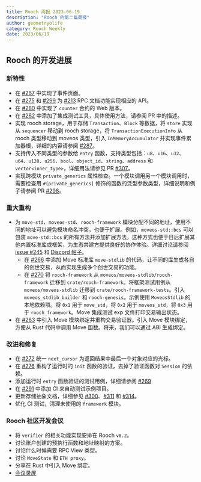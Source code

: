 ```yaml
---
title: Rooch 周报 2023-06-19
description: "Rooch 的第二篇周报"
author: geometryolife
category: Rooch Weekly
date: 2023/06/19
---
```



<PostHeader />

## Rooch 的开发进展

### 新特性

- 在 [#267](https://github.com/rooch-network/rooch/pull/267) 中实现了事件页面。
- 在 [#275](https://github.com/rooch-network/rooch/pull/267) 和 [#299](https://github.com/rooch-network/rooch/pull/299) 为 [#213](https://github.com/rooch-network/rooch/issues/213) RPC 文档功能实现相应的 API。
- 在 [#280](https://github.com/rooch-network/rooch/pull/280) 中实现了 `counter` 合约的 Web 版本。
- 在 [#282](https://github.com/rooch-network/rooch/pull/282) 中添加了集成测试工具，具体使用方法，请参阅 PR 中的描述。
- 实现 rooch storage，用于存储 `Transaction`、`Block` 等数据，将 `store` 实现从 `sequencer` 移动到 rooch storage，将 `TransactionExecutionInfo` 从 rooch 类型移动到 moveos 类型，引入 `InMemoryAccumulator` 并实现事件累加器根，详细的内容请参阅 [#287](https://github.com/rooch-network/rooch/pull/287)。
- 支持传入不同类型的参数给 `entry` 函数，支持类型包括：`u8`、`u16`、`u32`、`u64`、`u128`、`u256`、`bool`、`object_id`、`string`、`address` 和 `vector<inner_type>`，详细用法请参见 PR [#307](https://github.com/rooch-network/rooch/pull/307)。
- 实现跨模块 `private_generics` 属性检查。一个模块调用另一个模块调用时，需要检查用 `#[private_generics]` 修饰的函数的泛型参数类型，详细说明和例子请参阅 PR [#298](https://github.com/rooch-network/rooch/pull/298)。

### 重大重构

- 为 `move-std`、`moveos-std`、`rooch-framework` 模块分配不同的地址，使用不同的地址可以避免模块命名冲突，也便于扩展。例如，`moveos-std::bcs` 可以包装 `move-std::bcs` 的所有方法并添加扩展方法。这种方式也便于日后扩展其他内置标准库或框架，为生态共建方提供良好的协作体验。详细讨论请参阅 [issue #245](https://github.com/rooch-network/rooch/issues/245) 和 [Discord 帖子](https://discord.com/channels/1078938449974935592/1116245987598540811)。
  - 在 [#266](https://github.com/rooch-network/rooch/pull/266) 中添加 Move 标准库 `move-stdlib` 的代码，让不同的库生成各自的创世交易，从而实现生成多个创世交易的功能。
  - 在 [#270](https://github.com/rooch-network/rooch/pull/270) 将 `rooch-framework` 从 `moveos/moveos-stdlib/rooch-framework` 迁移到 `crate/rooch-framework`。将框架测试用例从 `moveos/moveos-stdlib` 迁移到 `crate/rooch-framework-tests`。引入 `moveos_stdlib_builder` 和 `rooch-genesis`。示例使用 `MoveosStdlib` 的本地依赖项。将 `0x1` 用于 `move_std`，将 `0x2` 用于 `moveos_std`，将 `0x3` 用于 `rooch_framework`。Move 集成测试 exp 文件打印交易输出状态。
- 在 [#283](https://github.com/rooch-network/rooch/pull/283) 中引入 Move 模块绑定并重构交易验证器。引入 Move 模块绑定，方便从 Rust 代码中调用 Move 函数。将来，我们可以通过 ABI 生成绑定。

### 改进和修复

- 在 [#272](https://github.com/rooch-network/rooch/pull/272) 统一 `next_cursor` 为返回结果中最后一个对象对应的光标。
- 在 [#276](https://github.com/rooch-network/rooch/pull/276) 重构了运行时的 `init` 函数的验证，去掉了验证函数对 `Session` 的依赖。
- 添加运行时 `entry` 函数验证的测试用例，详细请参阅 [#269](https://github.com/rooch-network/rooch/pull/269)
- 在 [#291](https://github.com/rooch-network/rooch/pull/291) 中添加 CI 来自动测试示例项目。
- 更新存储抽象文档，详细参见 [#300](https://github.com/rooch-network/rooch/pull/300)、[#311](https://github.com/rooch-network/rooch/pull/311) 和 [#314](https://github.com/rooch-network/rooch/pull/300)。
- 优化 CI 测试，清理未使用的 `framework` 模块。


### Rooch 社区开发会议
 
- 将 `verifier` 的相关功能实现安排在 Rooch `v0.2`。
- 讨论账户创建的预执行函数和地址映射的方案。
- 讨论什么时候需要 RPC View 类型。
- 讨论 `MoveState` 和 `ETH proxy`。
- 分享在 Rust 中引入 Move 绑定。
- [会议录屏](https://drive.google.com/file/d/1kqRZGG44wqAeFlAgAm4im_bmrvj-X04B/view)
